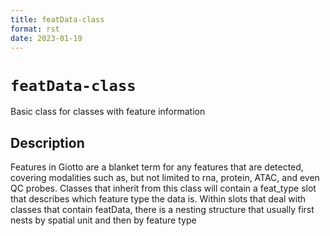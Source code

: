 ```yaml
--- 
title: featData-class 
format: rst 
date: 2023-01-19 
--- 
```

# `featData-class`

Basic class for classes with feature information


## Description

Features in Giotto are a blanket term for any features that are detected, covering
 modalities such as, but not limited to rna, protein, ATAC, and even QC probes.
 Classes that inherit from this class will contain a feat_type slot that describes
 which feature type the data is. Within slots that deal with classes that contain
 featData, there is a nesting structure that usually first nests by spatial unit
 and then by feature type


